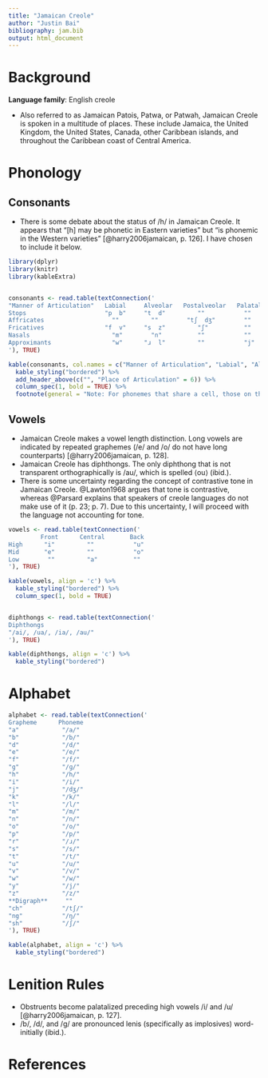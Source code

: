 ```yaml
---
title: "Jamaican Creole"
author: "Justin Bai"
bibliography: jam.bib
output: html_document
---
```

# Background

**Language family**: English creole

* Also referred to as Jamaican Patois, Patwa, or Patwah, Jamaican Creole is spoken in a multitude of places. These include Jamaica, the United Kingdom, the United States, Canada, other Caribbean islands, and throughout the Caribbean coast of Central America.

# Phonology

## Consonants

* There is some debate about the status of /h/ in Jamaican Creole. It appears that "[h] may be phonetic in Eastern varieties" but "is phonemic in the Western varieties" [@harry2006jamaican, p. 126]. I have chosen to include it below.

```r

library(dplyr)
library(knitr)
library(kableExtra)


consonants <- read.table(textConnection('
"Manner of Articulation"   Labial     Alveolar   Postalveolar   Palatal     Velar    Glottal
Stops                      "p  b"     "t  d"         ""           ""       "k  ɡ"      ""
Affricates                   ""         ""        "tʃ  dʒ"        ""         ""        ""
Fricatives                 "f  v"     "s  z"         "ʃ"          ""         ""        "h"
Nasals                       "m"        "n"          ""           ""         "ŋ"       ""
Approximants                 "w"      "ɹ  l"         ""           "j"        ""        ""
'), TRUE)

kable(consonants, col.names = c("Manner of Articulation", "Labial", "Alveolar", "Postalveolar", "Palatal", "Velar", "Glottal"), align = 'c') %>%
  kable_styling("bordered") %>%
  add_header_above(c("", "Place of Articulation" = 6)) %>%
  column_spec(1, bold = TRUE) %>%
  footnote(general = "Note: For phonemes that share a cell, those on the left are voiceless and those on the right are voiced. Both alveolar approximants are voiced, but the one on the right is lateral.", general_title = "")
```

## Vowels

* Jamaican Creole makes a vowel length distinction. Long vowels are indicated by repeated graphemes (/e/ and /o/ do not have long counterparts) [@harry2006jamaican, p. 128].
* Jamaican Creole has diphthongs. The only diphthong that is not transparent orthographically is /au/, which is spelled ⟨ou⟩ (ibid.).
* There is some uncertainty regarding the concept of contrastive tone in Jamaican Creole. @Lawton1968 argues that tone is contrastive, whereas @Parsard explains that speakers of creole languages do not make use of it (p. 23; p. 7). Due to this uncertainty, I will proceed with the language not accounting for tone.

```r

vowels <- read.table(textConnection('
         Front      Central       Back
High      "i"         ""           "u"
Mid       "e"         ""           "o"
Low        ""         "a"          ""
'), TRUE)

kable(vowels, align = 'c') %>%
  kable_styling("bordered") %>%
  column_spec(1, bold = TRUE)


diphthongs <- read.table(textConnection('
Diphthongs
"/ai/, /ua/, /ia/, /au/"
'), TRUE)

kable(diphthongs, align = 'c') %>%
  kable_styling("bordered")
```   

# Alphabet

```r

alphabet <- read.table(textConnection('
Grapheme      Phoneme
"a"            "/a/"
"b"            "/b/"
"d"            "/d/"
"e"            "/e/"
"f"            "/f/"
"g"            "/ɡ/"
"h"            "/h/"
"i"            "/i/"
"j"            "/dʒ/"
"k"            "/k/"
"l"            "/l/"
"m"            "/m/"
"n"            "/n/"
"o"            "/o/"
"p"            "/p/"
"r"            "/ɹ/"
"s"            "/s/"
"t"            "/t/"
"u"            "/u/"
"v"            "/v/"
"w"            "/w/"
"y"            "/j/"
"z"            "/z/"
**Digraph**     ""
"ch"           "/tʃ/"
"ng"           "/ŋ/"
"sh"           "/ʃ/"
'), TRUE)

kable(alphabet, align = 'c') %>%
  kable_styling("bordered")
```

# Lenition Rules

* Obstruents become palatalized preceding high vowels /i/ and /u/ [@harry2006jamaican, p. 127].
* /b/, /d/, and /ɡ/ are pronounced lenis (specifically as implosives) word-initially (ibid.).

# References
